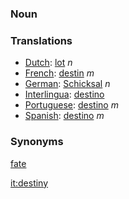 === Noun ===

=== Translations ===
*[[Dutch]]: [[lot]] ''n''
*[[French]]: [[destin]] ''m''
*[[German]]: [[Schicksal]] ''n''
*[[Interlingua]]: [[destino]]
*[[Portuguese]]: [[destino]] ''m''
*[[Spanish]]: [[destino]] ''m''

=== Synonyms ===
[[fate]]

[[it:destiny]]
